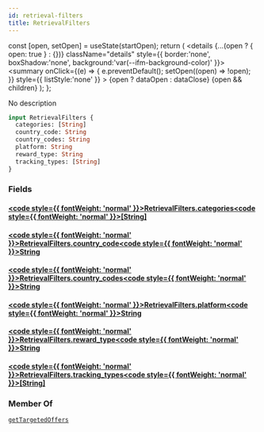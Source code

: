 ```yaml
---
id: retrieval-filters
title: RetrievalFilters
---
```









  const [open, setOpen] = useState(startOpen);
  return (
    <details {...(open ? { open: true } : {})} className="details" style={{ border:'none', boxShadow:'none', background:'var(--ifm-background-color)' }}>
      <summary
        onClick={(e) => {
          e.preventDefault();
          setOpen((open) => !open);
        }}
        style={{ listStyle:'none' }}
      >
      {open ? dataOpen : dataClose}
      </summary>
      {open && children}
    </details>
  );
};








No description


```graphql
input RetrievalFilters {
  categories: [String]
  country_code: String
  country_codes: String
  platform: String
  reward_type: String
  tracking_types: [String]
}
```




### Fields

#### [<code style={{ fontWeight: 'normal' }}>RetrievalFilters.<b>categories</b></code>](#)<Bullet />[<code style={{ fontWeight: 'normal' }}><b>[String]</b></code>](/targeted-api/types/scalars/string.mdx) <Badge class="badge badge--secondary " text="list"/> <Badge class="badge badge--secondary " text="scalar"/> 



#### [<code style={{ fontWeight: 'normal' }}>RetrievalFilters.<b>country_code</b></code>](#)<Bullet />[<code style={{ fontWeight: 'normal' }}><b>String</b></code>](/targeted-api/types/scalars/string.mdx) <Badge class="badge badge--secondary " text="scalar"/> 



#### [<code style={{ fontWeight: 'normal' }}>RetrievalFilters.<b>country_codes</b></code>](#)<Bullet />[<code style={{ fontWeight: 'normal' }}><b>String</b></code>](/targeted-api/types/scalars/string.mdx) <Badge class="badge badge--secondary " text="scalar"/> 



#### [<code style={{ fontWeight: 'normal' }}>RetrievalFilters.<b>platform</b></code>](#)<Bullet />[<code style={{ fontWeight: 'normal' }}><b>String</b></code>](/targeted-api/types/scalars/string.mdx) <Badge class="badge badge--secondary " text="scalar"/> 



#### [<code style={{ fontWeight: 'normal' }}>RetrievalFilters.<b>reward_type</b></code>](#)<Bullet />[<code style={{ fontWeight: 'normal' }}><b>String</b></code>](/targeted-api/types/scalars/string.mdx) <Badge class="badge badge--secondary " text="scalar"/> 



#### [<code style={{ fontWeight: 'normal' }}>RetrievalFilters.<b>tracking_types</b></code>](#)<Bullet />[<code style={{ fontWeight: 'normal' }}><b>[String]</b></code>](/targeted-api/types/scalars/string.mdx) <Badge class="badge badge--secondary " text="list"/> <Badge class="badge badge--secondary " text="scalar"/> 







### Member Of

[`getTargetedOffers`](/targeted-api/operations/queries/get-targeted-offers.mdx)  <Badge class="badge badge--secondary badge--relation" text="query"/>